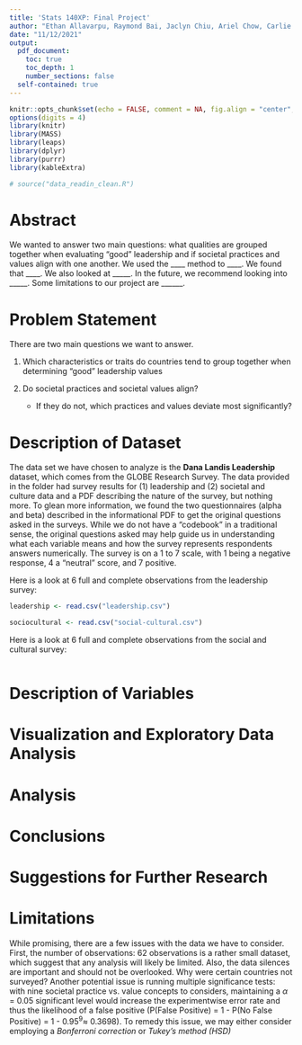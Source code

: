 ---
title: 'Stats 140XP: Final Project'
author: "Ethan Allavarpu, Raymond Bai, Jaclyn Chiu, Ariel Chow, Carlie Lin, Dara Tan"
date: "11/12/2021"
output:
  pdf_document:
    toc: true
    toc_depth: 1
    number_sections: false
  self-contained: true
---

```{r setup, include=FALSE}
knitr::opts_chunk$set(echo = FALSE, comment = NA, fig.align = "center", out.width = "85%")
options(digits = 4)
library(knitr)
library(MASS)
library(leaps)
library(dplyr)
library(purrr)
library(kableExtra)

# source("data_readin_clean.R")

```


\vfill

\newpage

# Abstract

We wanted to answer two main questions: what qualities are grouped together when evaluating "good" leadership and if societal practices and values align with one another. We used the ____ method to ____. We found that ____. We also looked at _____. In the future, we recommend looking into _____. Some limitations to our project are ______. 



# Problem Statement

There are two main questions we want to answer. 

1. Which characteristics or traits do countries tend to group together when determining "good" leadership values

2. Do societal practices and societal values align? 
    - If they do not, which practices and values deviate most significantly?
    
    
# Description of Dataset

The data set we have chosen to analyze is the **Dana Landis Leadership** dataset, which comes from the GLOBE Research Survey. The data provided in the folder had survey results for (1) leadership and (2) societal and culture data and a PDF describing the nature of the survey, but nothing more. To glean more information, we found the two questionnaires (alpha and beta) described in the informational PDF to get the original questions asked in the surveys. While we do not have a "codebook" in a traditional sense, the original questions asked may help guide us in understanding what each variable means and how the survey represents respondents answers numerically. The survey is on a 1 to 7 scale, with 1 being a negative response, 4 a "neutral" score, and 7 positive.

Here is a look at 6 full and complete observations from the leadership survey:

```{r}

leadership <- read.csv("leadership.csv")

sociocultural <- read.csv("social-cultural.csv")


```

Here is a look at 6 full and complete observations from the social and cultural survey:

```{r}



```

# Description of Variables 

















# Visualization and Exploratory Data Analysis


# Analysis






# Conclusions



# Suggestions for Further Research 

# Limitations

While promising, there are a few issues with the data we have to consider. First, the number of observations: 62 observations is a rather small dataset, which suggest that any analysis will likely be limited. Also, the data silences are important and should not be overlooked. Why were certain countries not surveyed? Another potential issue is running multiple significance tests: with nine societal practice vs. value concepts to considers, maintaining a $\alpha$ = 0.05 significant level would increase the experimentwise error rate and thus the likelihood of a false positive (P(False Positive) = 1 - P(No False Positive) = 1 - $0.95^{9} \approx$ 0.3698). To remedy this issue, we may either consider employing a *Bonferroni correction* or *Tukey's method (HSD)*